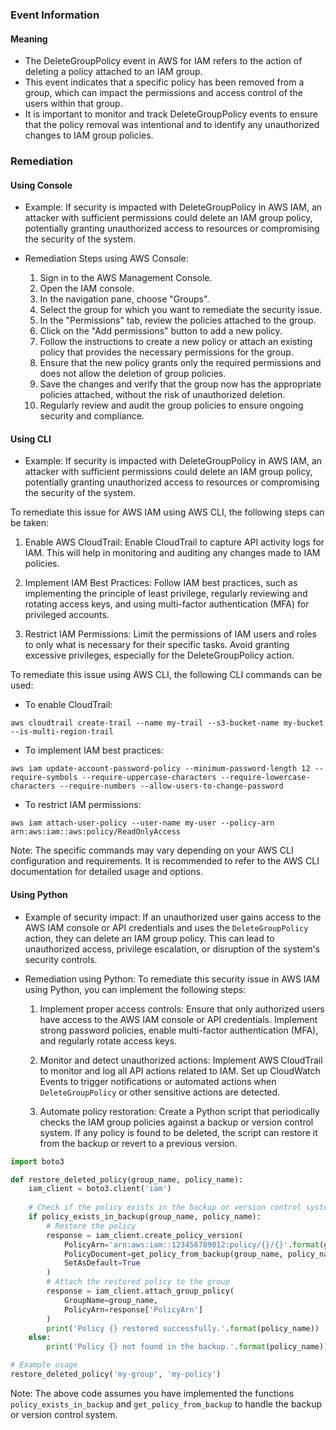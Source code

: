 
### Event Information

#### Meaning

- The DeleteGroupPolicy event in AWS for IAM refers to the action of deleting a policy attached to an IAM group.
- This event indicates that a specific policy has been removed from a group, which can impact the permissions and access control of the users within that group.
- It is important to monitor and track DeleteGroupPolicy events to ensure that the policy removal was intentional and to identify any unauthorized changes to IAM group policies.

### Remediation

#### Using Console

- Example: If security is impacted with DeleteGroupPolicy in AWS IAM, an attacker with sufficient permissions could delete an IAM group policy, potentially granting unauthorized access to resources or compromising the security of the system.

- Remediation Steps using AWS Console:
  1. Sign in to the AWS Management Console.
  2. Open the IAM console.
  3. In the navigation pane, choose "Groups".
  4. Select the group for which you want to remediate the security issue.
  5. In the "Permissions" tab, review the policies attached to the group.
  6. Click on the "Add permissions" button to add a new policy.
  7. Follow the instructions to create a new policy or attach an existing policy that provides the necessary permissions for the group.
  8. Ensure that the new policy grants only the required permissions and does not allow the deletion of group policies.
  9. Save the changes and verify that the group now has the appropriate policies attached, without the risk of unauthorized deletion.
  10. Regularly review and audit the group policies to ensure ongoing security and compliance.

#### Using CLI

- Example: If security is impacted with DeleteGroupPolicy in AWS IAM, an attacker with sufficient permissions could delete an IAM group policy, potentially granting unauthorized access to resources or compromising the security of the system.

To remediate this issue for AWS IAM using AWS CLI, the following steps can be taken:

1. Enable AWS CloudTrail: Enable CloudTrail to capture API activity logs for IAM. This will help in monitoring and auditing any changes made to IAM policies.

2. Implement IAM Best Practices: Follow IAM best practices, such as implementing the principle of least privilege, regularly reviewing and rotating access keys, and using multi-factor authentication (MFA) for privileged accounts.

3. Restrict IAM Permissions: Limit the permissions of IAM users and roles to only what is necessary for their specific tasks. Avoid granting excessive privileges, especially for the DeleteGroupPolicy action.

To remediate this issue using AWS CLI, the following CLI commands can be used:

- To enable CloudTrail:
```
aws cloudtrail create-trail --name my-trail --s3-bucket-name my-bucket --is-multi-region-trail
```

- To implement IAM best practices:
```
aws iam update-account-password-policy --minimum-password-length 12 --require-symbols --require-uppercase-characters --require-lowercase-characters --require-numbers --allow-users-to-change-password
```

- To restrict IAM permissions:
```
aws iam attach-user-policy --user-name my-user --policy-arn arn:aws:iam::aws:policy/ReadOnlyAccess
```

Note: The specific commands may vary depending on your AWS CLI configuration and requirements. It is recommended to refer to the AWS CLI documentation for detailed usage and options.

#### Using Python

- Example of security impact: If an unauthorized user gains access to the AWS IAM console or API credentials and uses the `DeleteGroupPolicy` action, they can delete an IAM group policy. This can lead to unauthorized access, privilege escalation, or disruption of the system's security controls.

- Remediation using Python: To remediate this security issue in AWS IAM using Python, you can implement the following steps:

  1. Implement proper access controls: Ensure that only authorized users have access to the AWS IAM console or API credentials. Implement strong password policies, enable multi-factor authentication (MFA), and regularly rotate access keys.

  2. Monitor and detect unauthorized actions: Implement AWS CloudTrail to monitor and log all API actions related to IAM. Set up CloudWatch Events to trigger notifications or automated actions when `DeleteGroupPolicy` or other sensitive actions are detected.

  3. Automate policy restoration: Create a Python script that periodically checks the IAM group policies against a backup or version control system. If any policy is found to be deleted, the script can restore it from the backup or revert to a previous version.

```python
import boto3

def restore_deleted_policy(group_name, policy_name):
    iam_client = boto3.client('iam')
    
    # Check if the policy exists in the backup or version control system
    if policy_exists_in_backup(group_name, policy_name):
        # Restore the policy
        response = iam_client.create_policy_version(
            PolicyArn='arn:aws:iam::123456789012:policy/{}/{}'.format(group_name, policy_name),
            PolicyDocument=get_policy_from_backup(group_name, policy_name),
            SetAsDefault=True
        )
        # Attach the restored policy to the group
        response = iam_client.attach_group_policy(
            GroupName=group_name,
            PolicyArn=response['PolicyArn']
        )
        print('Policy {} restored successfully.'.format(policy_name))
    else:
        print('Policy {} not found in the backup.'.format(policy_name))

# Example usage
restore_deleted_policy('my-group', 'my-policy')
```

Note: The above code assumes you have implemented the functions `policy_exists_in_backup` and `get_policy_from_backup` to handle the backup or version control system.


